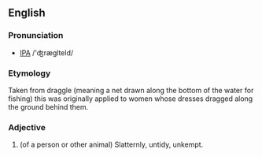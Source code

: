 ==English==
===Pronunciation===
* [[IPA]] /'ʤræglteld/

===Etymology===
Taken from draggle (meaning a net drawn along the bottom of the water for fishing) this was originally applied to women whose dresses dragged along the ground behind them.

===Adjective===
# (of a person or other animal) Slatternly, untidy, unkempt.